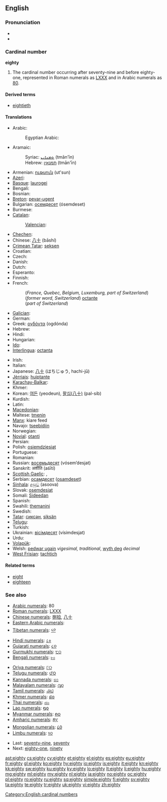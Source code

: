 ==English==

===Pronunciation===
* {{audio|en-us-eighty.ogg|Audio (US)}}
* {{rhymes|eɪti}}

===Cardinal number===
'''eighty'''

# The cardinal number occurring after seventy-nine and before eighty-one, represented in Roman numerals as [[LXXX]] and in Arabic numerals as [[80]].

====Derived terms====
* [[eightieth]]

====Translations====
{{trans-top|80}}
* Arabic: {{t-|ar|ثمانون|alt=ثَمانُونَ|tr=thamaanuuna}}
*: Egyptian Arabic: {{tø|arz|تمنين|tr=tamaniin|sc=Arab|xs=Egyptian Arabic}}
* Aramaic:
*: Syriac: [[ܬܡܢܐܝܢ]] (tmān'īn) {{c}}
*: Hebrew: [[תמנאין]] (tmān'īn) {{c}}
* Armenian: [[ութսուն]] (ut'sun)
* [[Azeri]]: {{t|az|səksən}}
* [[Basque]]: [[laurogei]]
* Bengali: {{t|bn|আশি|tr=ashi|sc=Beng}}
* Bosnian: {{t-|bs|osamdeset}}
* [[Breton]]: [[pevar-ugent]]
* Bulgarian: [[осемдесет]] (ósemdeset)
* Burmese: {{t|my|ရှစ်ဆယ်|tr=shit-hsè|sc=Mymr}}
* [[Catalan]]: {{t+|ca|vuitanta}}
*: [[Valencian]]: {{t+|ca|huitanta}}
* [[Chechen]]: {{tø|ce|дезткъа|tr=deztqha}}
* Chinese: [[八]][[十]] (bāshí)
* [[Crimean Tatar]]: [[seksen#Crimean Tatar|seksen]]
* Croatian: {{t-|hr|osamdeset|alt=osamdèsēt}}
* Czech: {{t-|cs|osmdesát}}
* Danish: {{t+|da|firs}}
* Dutch: {{t+|nl|tachtig|f}}
* Esperanto: {{t-|eo|okdek|xs=Esperanto}}
* Finnish: {{t-|fi|kahdeksankymmentä}}
* French:
*: (''France, Quebec, Belgium, Luxemburg, part of Switzerland'') {{t+|fr|quatre-vingts}}
*: (''former word, Switzerland'') [[octante]]
*: (''part of Switzerland'') {{t+|fr|huitante}}
* [[Galician]]: {{t+|gl|oitenta|xs=Galician}}
* German: {{t+|de|achtzig|f}}
* Greek: [[ογδόντα]] (ogdónda)
* Hebrew: {{t-|he|שמונים|m|f|alt=שְׁמוֹנִים|tr=šmoním}}
* Hindi: {{t+|hi|अस्सी|tr=assee|xs=Hindi}}
* Hungarian: {{t+|hu|nyolcvan}}
* [[Ido]]: {{t+|io|okadek|xs=Ido}}
* [[Interlingua]]: [[octanta]]
{{trans-mid}}
* Irish: {{t|ga|ochtó}}
* Italian: {{t+|it|ottanta}}
* Japanese: [[八]][[十]] (はちじゅう, hachi-jū)
* [[Jèrriais]]: [[huiptante]]
* [[Karachay-Balkar]]: {{tø|krc|сексен|tr=seksen|sc=Cyrl}}
* Khmer: {{t|km|ប៉ែតសិប|tr=pɐət səp|sc=Khmr}}
* Korean: [[여든]] (yeodeun), [[팔십(八十)]] (pal-sib)
* Kurdish: {{ku-Arab|[[هه‌شتا]]}}
* Latin: {{t-|la|octoginta}}
* [[Macedonian]]: {{t|mk|осумдесет|tr=osúmdeset}}
* Maltese: [[tmenin]]
* [[Manx]]: kiare feed
* Navajo: [[tseebídiin]]
* Norwegian: {{t+|no|åtti}}
* [[Novial]]: [[otanti]]
* Persian: {{t-|fa|هشتاد|tr=haštâd|xs=Persian}}
* Polish: [[osiemdziesiąt]]
* Portuguese: {{t+|pt|oitenta}}
* Romanian: {{t+|ro|optzeci}}
* Russian: [[восемьдесят]] (vósem’desjat)
* Sanskrit: अशीति (aśītí)
* [[Scottish Gaelic]]: {{qualifier|old system}} {{t-|gd|ceithir|xs=Scottish Gaelic}} {{t-|gd|fichead|xs=Scottish Gaelic}}, {{qualifier|new system}} {{t-|gd|ochdad|xs=Scottish Gaelic}}
* Serbian: [[осамдесет]] ([[osamdeset]])
* [[Sinhala]]: [[අසූව]] (asoova)
* Slovak: [[osemdesiat]]
* Somali: [[Sideedan]]
* Spanish: {{t+|es|ochenta}}
* Swahili: [[themanini]]
* Swedish: {{t+|sv|åttio}}
* [[Tatar]]: [[сиксән#Tatar|сиксән]], [[siksän#Tatar|siksän]]
* [[Telugu]]: {{t|te|ఎనభై|tr=enabhai}}
* Turkish: {{t+|tr|seksen}}
* Ukrainian: [[вісімдесят]] (vísimdesjat)
* Urdu: {{t-|ur|اسی|tr=assee|xs=Urdu}}
* [[Volapük]]: {{t|vo|jöldeg}}
* Welsh: [[pedwar ugain]] ''vigesimal, traditional'', [[wyth deg]] ''decimal''
* [[West Frisian]]: [[tachtich]]
{{trans-bottom}}

====Related terms====
* [[eight]]
* [[eighteen]]

===See also===
{{rel-top|Symbols for eighty in various numeral systems}}
* [[w:Arabic numerals|Arabic numerals]]: 80
* [[w:Roman numerals|Roman numerals]]: [[LXXX]]
* [[w:Chinese numerals|Chinese numerals]]: [[捌]][[拾]], [[八]][[十]]
* [[w:Eastern Arabic numerals|Eastern Arabic numerals]]: {{Arab|[[٨٠]]}}
* [[w:Indian numerals|Tibetan numerals]]: [[༨༠]]
* [[w:Indian numerals|Hindi numerals]]: [[८०]]
* [[w:Indian numerals|Gujarati numerals]]: [[૮૦]]
* [[w:Indian numerals|Gurmukhi numerals]]: [[੮੦]]
* [[w:Indian numerals|Bengali numerals]]: [[৮০]]
{{mid2}}
* [[w:Indian numerals|Oriya numerals]]: [[୮୦]]
* [[w:Indian numerals|Telugu numerals]]: [[౮౦]]
* [[w:Indian numerals|Kannada numerals]]: [[೮೦]]
* [[w:Indian numerals|Malayalam numerals]]: [[൮൦]]
* [[w:Indian numerals|Tamil numerals]]: [[௮௰]]
* [[w:Khmer script|Khmer numerals]]: [[៨០]]
* [[w:Thai numerals|Thai numerals]]: [[๘๐]]
* [[w:Lao alphabet|Lao numerals]]: [[໘໐]]
* [[w:Burmese alphabet|Myanmar numerals]]: [[၈၀]]
* [[w:Amharic language|Amharic numerals]]: [[፰፲]]
* [[w:Mongolian alphabet|Mongolian numerals]]: [[᠘᠐]]
* [[w:Limbu language|Limbu numerals]]: [[᥎᥆]]
{{rel-bottom}}
* Last: [[seventy-nine]], [[seventy]]
* Next: [[eighty-one]], [[ninety]]

[[Category:English cardinal numbers]]

[[ast:eighty]]
[[cs:eighty]]
[[cy:eighty]]
[[et:eighty]]
[[el:eighty]]
[[es:eighty]]
[[eu:eighty]]
[[fr:eighty]]
[[gl:eighty]]
[[ko:eighty]]
[[hy:eighty]]
[[io:eighty]]
[[is:eighty]]
[[it:eighty]]
[[kn:eighty]]
[[kk:eighty]]
[[sw:eighty]]
[[ku:eighty]]
[[ky:eighty]]
[[lo:eighty]]
[[lt:eighty]]
[[li:eighty]]
[[hu:eighty]]
[[mg:eighty]]
[[ml:eighty]]
[[my:eighty]]
[[nl:eighty]]
[[ja:eighty]]
[[no:eighty]]
[[oc:eighty]]
[[pl:eighty]]
[[ro:eighty]]
[[ru:eighty]]
[[sq:eighty]]
[[simple:eighty]]
[[fi:eighty]]
[[sv:eighty]]
[[ta:eighty]]
[[te:eighty]]
[[tr:eighty]]
[[uk:eighty]]
[[vi:eighty]]
[[zh:eighty]]